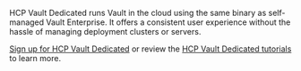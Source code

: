 <Tip title="Try HCP Vault Dedicated">

HCP Vault Dedicated runs Vault in the cloud using the same binary as
self-managed Vault Enterprise. It offers a consistent user experience without
the hassle of managing deployment clusters or servers.

[Sign up for HCP Vault Dedicated](https://portal.cloud.hashicorp.com) or
review the [HCP Vault Dedicated tutorials](/vault/tutorials/cloud) to learn
more.

</Tip>